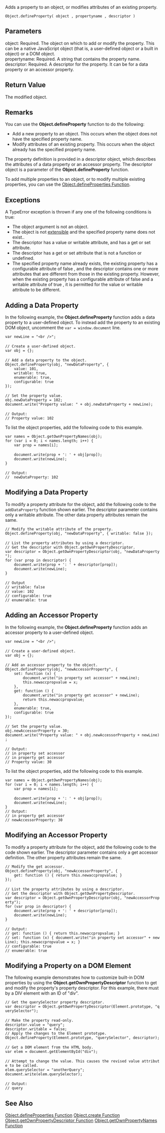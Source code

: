 Adds a property to an object, or modifies attributes of an existing property.

 Object.defineProperty( object , propertyname , descriptor )
==Parameters==
; object: Required. The object on which to add or modify the property. This can be a native JavaScript object (that is, a user-defined object or a built in object) or a DOM object.
; propertyname: Required. A string that contains the property name.
; descriptor: Required. A descriptor for the property. It can be for a data property or an accessor property.

==Return Value==
The modified object.


==Remarks==
You can use the '''Object.defineProperty''' function to do the following:

* Add a new property to an object. This occurs when the object does not have the specified property name.
* Modify attributes of an existing property. This occurs when the object already has the specified property name.
The property definition is provided in a descriptor object, which describes the attributes of a data property or an accessor property. The descriptor object is a parameter of the '''Object.defineProperty''' function.

To add multiple properties to an object, or to modify multiple existing properties, you can use the [[javascript/Object/defineProperties|Object.defineProperties Function]].


==Exceptions==
A TypeError exception is thrown if any one of the following conditions is true:

* The object argument is not an object.
* The object is not [[javascript/Object/isExtensible|extensible]] and the specified property name does not exist..
* The descriptor has a value or writable attribute, and has a get or set attribute.
* The descriptor has a get or set attribute that is not a function or undefined.
* The specified property name already exists, the existing property has a configurable attribute of false , and the descriptor contains one or more attributes that are different from those in the existing property. However, when the existing property has a configurable attribute of false and a writable attribute of true , it is permitted for the value or writable attribute to be different.

==Adding a Data Property==
In the following example, the '''Object.defineProperty''' function adds a data property to a user-defined object. To instead add the property to an existing DOM object, uncomment the <code>var = window.document</code> line.

 var newLine = "&lt;br /&gt;";
 
 // Create a user-defined object.
 var obj = {};
 
 // Add a data property to the object.
 Object.defineProperty(obj, "newDataProperty", {
     value: 101,
     writable: true,
     enumerable: true,
     configurable: true
 });
 
 // Set the property value.
 obj.newDataProperty = 102;
 document.write("Property value: " + obj.newDataProperty + newLine);
 
 // Output:
 // Property value: 102
To list the object properties, add the following code to this example.

 var names = Object.getOwnPropertyNames(obj);
 for (var i = 0; i &lt; names.length; i++) {
     var prop = names[i];
 
     document.write(prop + ': ' + obj[prop]);
     document.write(newLine);
 }
 
 // Output:
 //  newDataProperty: 102

==Modifying a Data Property==
To modify a property attribute for the object, add the following code to the <code>addDataProperty</code> function shown earlier. The descriptor parameter contains only a writable attribute. The other data property attributes remain the same.

 // Modify the writable attribute of the property.
 Object.defineProperty(obj, "newDataProperty", { writable: false });
 
 // List the property attributes by using a descriptor.
 // Get the descriptor with Object.getOwnPropertyDescriptor.
 var descriptor = Object.getOwnPropertyDescriptor(obj, "newDataProperty");
 for (var prop in descriptor) {
     document.write(prop + ': ' + descriptor[prop]);
     document.write(newLine);
 }
 
 // Output
 // writable: false
 // value: 102
 // configurable: true
 // enumerable: true

==Adding an Accessor Property==
In the following example, the '''Object.defineProperty''' function adds an accessor property to a user-defined object.

 var newLine = "&lt;br /&gt;";
 
 // Create a user-defined object.
 var obj = {};
 
 // Add an accessor property to the object.
 Object.defineProperty(obj, "newAccessorProperty", {
     set: function (x) {
         document.write("in property set accessor" + newLine);
         this.newaccpropvalue = x;
     },
     get: function () {
         document.write("in property get accessor" + newLine);
         return this.newaccpropvalue;
     },
     enumerable: true,
     configurable: true
 });
 
 // Set the property value.
 obj.newAccessorProperty = 30;
 document.write("Property value: " + obj.newAccessorProperty + newLine);
 
 // Output:
 // in property set accessor
 // in property get accessor
 // Property value: 30
To list the object properties, add the following code to this example.

 var names = Object.getOwnPropertyNames(obj);
 for (var i = 0; i &lt; names.length; i++) {
     var prop = names[i];
 
     document.write(prop + ': ' + obj[prop]);
     document.write(newLine);
 }
 // Output:
 // in property get accessor
 // newAccessorProperty: 30

==Modifying an Accessor Property==
To modify a property attribute for the object, add the following code to the code shown earlier. The descriptor parameter contains only a get accessor definition. The other property attributes remain the same.

 // Modify the get accessor.
 Object.defineProperty(obj, "newAccessorProperty", {
     get: function () { return this.newaccpropvalue; }
 });
 
 // List the property attributes by using a descriptor.
 // Get the descriptor with Object.getOwnPropertyDescriptor.
 var descriptor = Object.getOwnPropertyDescriptor(obj, "newAccessorProperty");
 for (var prop in descriptor) {
     document.write(prop + ': ' + descriptor[prop]);
     document.write(newLine);
 }
 
 // Output:
 // get: function () { return this.newaccpropvalue; }
 // set: function (x) { document.write("in property set accessor" + newLine); this.newaccpropvalue = x; }
 // configurable: true
 // enumerable: true

==Modifying a Property on a DOM Element==
The following example demonstrates how to customize built-in DOM properties by using the '''Object.getOwnPropertyDescriptor''' function to get and modify the property's property descriptor. For this example, there must by a DIV element with an ID of "div".

 // Get the querySelector property descriptor.
 var descriptor = Object.getOwnPropertyDescriptor(Element.prototype, "querySelector");
 
 // Make the property read-only.
 descriptor.value = "query";
 descriptor.writable = false;
 // Apply the changes to the Element prototype.
 Object.defineProperty(Element.prototype, "querySelector", descriptor);
 
 // Get a DOM element from the HTML body.
 var elem = document.getElementById("div");
 
 // Attempt to change the value. This causes the revised value attribute to be called.
 elem.querySelector = "anotherQuery";
 document.write(elem.querySelector);
 
 // Output:
 // query

==See Also==

              

              

              

              
[[javascript/Object/defineProperties|Object.defineProperties Function]]
[[javascript/Object/create|Object.create Function]]
[[javascript/Object/getOwnPropertyDescriptor|Object.getOwnPropertyDescriptor Function]]
[[javascript/Object/getOwnPropertyNames|Object.getOwnPropertyNames Function]]
